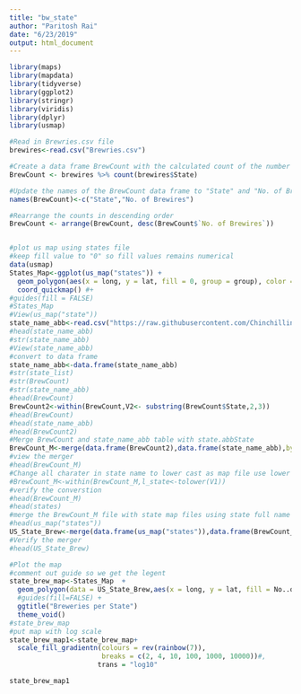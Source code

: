 ```yaml
---
title: "bw_state"
author: "Paritosh Rai"
date: "6/23/2019"
output: html_document
---
```


```r
library(maps)
library(mapdata)
library(tidyverse)
library(ggplot2)
library(stringr)
library(viridis)
library(dplyr)
library(usmap)

#Read in Brewries.csv file
brewires<-read.csv("Brewries.csv")

#Create a data frame BrewCount with the calculated count of the number of brewries in each state.
BrewCount <- brewires %>% count(brewires$State)

#Update the names of the BrewCount data frame to "State" and "No. of Brewries"
names(BrewCount)<-c("State","No. of Brewires")

#Rearrange the counts in descending order
BrewCount <- arrange(BrewCount, desc(BrewCount$`No. of Brewires`))


#plot us map using states file 
#keep fill value to "0" so fill values remains numerical
data(usmap)
States_Map<-ggplot(us_map("states")) + 
  geom_polygon(aes(x = long, y = lat, fill = 0, group = group), color = "white") + 
  coord_quickmap() #+
#guides(fill = FALSE) 
#States_Map
#View(us_map("state"))
state_name_abb<-read.csv("https://raw.githubusercontent.com/Chinchillin1981/CaseStudy1_Matt_Paritosh/a5e17a7b0820dcee785e006653d05874465fc2e7/state_name_abb.csv", header=FALSE,sep=",")
#head(state_name_abb)
#str(state_name_abb)
#View(state_name_abb)
#convert to data frame
state_name_abb<-data.frame(state_name_abb)
#str(state_list)
#str(BrewCount)
#str(state_name_abb)
#head(BrewCount)
BrewCount2<-within(BrewCount,V2<- substring(BrewCount$State,2,3))
#head(BrewCount)
#head(state_name_abb)
#head(BrewCount2)
#Merge BrewCount and state_name_abb table with state.abbState
BrewCount_M<-merge(data.frame(BrewCount2),data.frame(state_name_abb),by.x="V2",by.y="V2")
#view the merger
#head(BrewCount_M)
#Change all charater in state name to lower cast as map file use lower case for statename
#BrewCount_M<-within(BrewCount_M,l_state<-tolower(V1))
#verify the converstion
#head(BrewCount_M)
#head(states)
#merge the BrewCount_M file with state map files using state full name
#head(us_map("states"))
US_State_Brew<-merge(data.frame(us_map("states")),data.frame(BrewCount_M),by.x = "full",by.y="V1")
#Verify the merger
#head(US_State_Brew)

#Plot the map
#comment out guide so we get the legent
state_brew_map<-States_Map  +
  geom_polygon(data = US_State_Brew,aes(x = long, y = lat, fill = No..of.Brewires , group = group),color = "white") +
  #guides(fill=FALSE) +
  ggtitle("Breweries per State")
  theme_void()
#state_brew_map 
#put map with log scale
state_brew_map1<-state_brew_map+
  scale_fill_gradientn(colours = rev(rainbow(7)),
                       breaks = c(2, 4, 10, 100, 1000, 10000))#,
                      trans = "log10"

state_brew_map1


```


